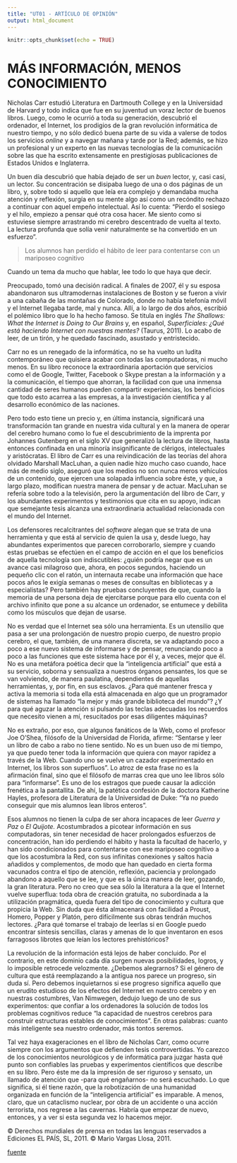 ```yaml
---
title: "UT01 - ARTÍCULO DE OPINIÓN"
output: html_document
---
```


```r
knitr::opts_chunk$set(echo = TRUE)
```


# MÁS INFORMACIÓN, MENOS CONOCIMIENTO

Nicholas Carr estudió Literatura en Dartmouth College y en la Universidad de Harvard y todo indica que fue en su juventud un voraz lector de buenos libros. Luego, como le ocurrió a toda su generación, descubrió el ordenador, el Internet, los prodigios de la gran revolución informática de nuestro tiempo, y no sólo dedicó buena parte de su vida a valerse de todos los servicios *online* y a navegar mañana y tarde por la Red; además, se hizo un profesional y un experto en las nuevas tecnologías de la comunicación sobre las que ha escrito extensamente en prestigiosas publicaciones de Estados Unidos e Inglaterra.

Un buen día descubrió que había dejado de ser un *buen* lector, y, casi casi, un lector. Su concentración se disipaba luego de una o dos páginas de un libro, y, sobre todo si aquello que leía era complejo y demandaba mucha atención y reflexión, surgía en su mente algo así como un recóndito rechazo a continuar con aquel empeño intelectual. Así lo cuenta: "Pierdo el sosiego y el hilo, empiezo a pensar qué otra cosa hacer. Me siento como si estuviese siempre arrastrando mi cerebro descentrado de vuelta al texto. La lectura profunda que solía venir naturalmente se ha convertido en un esfuerzo".

> Los alumnos han perdido el hábito de leer para contentarse con un mariposeo cognitivo

Cuando un tema da mucho que hablar, lee todo lo que haya que decir.

Preocupado, tomó una decisión radical. A finales de 2007, él y su esposa abandonaron sus ultramodernas instalaciones de Boston y se fueron a vivir a una cabaña de las montañas de Colorado, donde no había telefonía móvil y el Internet llegaba tarde, mal y nunca. Allí, a lo largo de dos años, escribió el polémico libro que lo ha hecho famoso. Se titula en inglés *The Shallows: What the Internet is Doing to Our Brains* y, en español, *Superficiales: ¿Qué está haciendo Internet con nuestras mentes?* (Taurus, 2011). Lo acabo de leer, de un tirón, y he quedado fascinado, asustado y entristecido.

Carr no es un renegado de la informática, no se ha vuelto un ludita contemporáneo que quisiera acabar con todas las computadoras, ni mucho menos. En su libro reconoce la extraordinaria aportación que servicios como el de Google, Twitter, Facebook o Skype prestan a la información y a la comunicación, el tiempo que ahorran, la facilidad con que una inmensa cantidad de seres humanos pueden compartir experiencias, los beneficios que todo esto acarrea a las empresas, a la investigación científica y al desarrollo económico de las naciones.

Pero todo esto tiene un precio y, en última instancia, significará una transformación tan grande en nuestra vida cultural y en la manera de operar del cerebro humano como lo fue el descubrimiento de la imprenta por Johannes Gutenberg en el siglo XV que generalizó la lectura de libros, hasta entonces confinada en una minoría insignificante de clérigos, intelectuales y aristócratas. El libro de Carr es una reivindicación de las teorías del ahora olvidado Marshall MacLuhan, a quien nadie hizo mucho caso cuando, hace más de medio siglo, aseguró que los medios no son nunca meros vehículos de un contenido, que ejercen una solapada influencia sobre éste, y que, a largo plazo, modifican nuestra manera de pensar y de actuar. MacLuhan se refería sobre todo a la televisión, pero la argumentación del libro de Carr, y los abundantes experimentos y testimonios que cita en su apoyo, indican que semejante tesis alcanza una extraordinaria actualidad relacionada con el mundo del Internet.

Los defensores recalcitrantes del *software* alegan que se trata de una herramienta y que está al servicio de quien la usa y, desde luego, hay abundantes experimentos que parecen corroborarlo, siempre y cuando estas pruebas se efectúen en el campo de acción en el que los beneficios de aquella tecnología son indiscutibles: ¿quién podría negar que es un avance casi milagroso que, ahora, en pocos segundos, haciendo un pequeño clic con el ratón, un internauta recabe una información que hace pocos años le exigía semanas o meses de consultas en bibliotecas y a especialistas? Pero también hay pruebas concluyentes de que, cuando la memoria de una persona deja de ejercitarse porque para ello cuenta con el archivo infinito que pone a su alcance un ordenador, se entumece y debilita como los músculos que dejan de usarse.

No es verdad que el Internet sea sólo una herramienta. Es un utensilio que pasa a ser una prolongación de nuestro propio cuerpo, de nuestro propio cerebro, el que, también, de una manera discreta, se va adaptando poco a poco a ese nuevo sistema de informarse y de pensar, renunciando poco a poco a las funciones que este sistema hace por él y, a veces, mejor que él. No es una metáfora poética decir que la "inteligencia artificial" que está a su servicio, soborna y sensualiza a nuestros órganos pensantes, los que se van volviendo, de manera paulatina, dependientes de aquellas herramientas, y, por fin, en sus esclavos. ¿Para qué mantener fresca y activa la memoria si toda ella está almacenada en algo que un programador de sistemas ha llamado "la mejor y más grande biblioteca del mundo"? ¿Y para qué aguzar la atención si pulsando las teclas adecuadas los recuerdos que necesito vienen a mí, resucitados por esas diligentes máquinas?

No es extraño, por eso, que algunos fanáticos de la Web, como el profesor Joe O'Shea, filósofo de la Universidad de Florida, afirme: "Sentarse y leer un libro de cabo a rabo no tiene sentido. No es un buen uso de mi tiempo, ya que puedo tener toda la información que quiera con mayor rapidez a través de la Web. Cuando uno se vuelve un cazador experimentado en Internet, los libros son superfluos". Lo atroz de esta frase no es la afirmación final, sino que el filósofo de marras crea que uno lee libros sólo para "informarse". Es uno de los estragos que puede causar la adicción frenética a la pantallita. De ahí, la patética confesión de la doctora Katherine Hayles, profesora de Literatura de la Universidad de Duke: "Ya no puedo conseguir que mis alumnos lean libros enteros".

Esos alumnos no tienen la culpa de ser ahora incapaces de leer *Guerra y Paz* o *El Quijote.* Acostumbrados a picotear información en sus computadoras, sin tener necesidad de hacer prolongados esfuerzos de concentración, han ido perdiendo el hábito y hasta la facultad de hacerlo, y han sido condicionados para contentarse con ese mariposeo cognitivo a que los acostumbra la Red, con sus infinitas conexiones y saltos hacia añadidos y complementos, de modo que han quedado en cierta forma vacunados contra el tipo de atención, reflexión, paciencia y prolongado abandono a aquello que se lee, y que es la única manera de leer, gozando, la gran literatura. Pero no creo que sea sólo la literatura a la que el Internet vuelve superflua: toda obra de creación gratuita, no subordinada a la utilización pragmática, queda fuera del tipo de conocimiento y cultura que propicia la Web. Sin duda que ésta almacenará con facilidad a Proust, Homero, Popper y Platón, pero difícilmente sus obras tendrán muchos lectores. ¿Para qué tomarse el trabajo de leerlas si en Google puedo encontrar síntesis sencillas, claras y amenas de lo que inventaron en esos farragosos librotes que leían los lectores prehistóricos?

La revolución de la información está lejos de haber concluido. Por el contrario, en este dominio cada día surgen nuevas posibilidades, logros, y lo imposible retrocede velozmente. ¿Debemos alegrarnos? Si el género de cultura que está reemplazando a la antigua nos parece un progreso, sin duda sí. Pero debemos inquietarnos si ese progreso significa aquello que un erudito estudioso de los efectos del Internet en nuestro cerebro y en nuestras costumbres, Van Nimwegen, dedujo luego de uno de sus experimentos: que confiar a los ordenadores la solución de todos los problemas cognitivos reduce "la capacidad de nuestros cerebros para construir estructuras estables de conocimientos". En otras palabras: cuanto más inteligente sea nuestro ordenador, más tontos seremos.

Tal vez haya exageraciones en el libro de Nicholas Carr, como ocurre siempre con los argumentos que defienden tesis controvertidas. Yo carezco de los conocimientos neurológicos y de informática para juzgar hasta qué punto son confiables las pruebas y experimentos científicos que describe en su libro. Pero éste me da la impresión de ser riguroso y sensato, un llamado de atención que -para qué engañarnos- no será escuchado. Lo que significa, si él tiene razón, que la robotización de una humanidad organizada en función de la "inteligencia artificial" es imparable. A menos, claro, que un cataclismo nuclear, por obra de un accidente o una acción terrorista, nos regrese a las cavernas. Habría que empezar de nuevo, entonces, y a ver si esta segunda vez lo hacemos mejor.

© Derechos mundiales de prensa en todas las lenguas reservados a Ediciones EL PAÍS, SL, 2011. © Mario Vargas Llosa, 2011.

[fuente](https://elpais.com/diario/2011/07/31/opinion/1312063211_850215.html)
